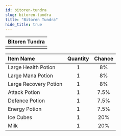 ```yaml
---
id: bitoren-tundra
slug: bitoren-tundra
title: "Bitoren Tundra"
hide_title: true
---
```



| Bitoren Tundra |
| :------------: |
| <MapIcon iconId="134"/> |

|Item Name|Quantity|Chance|
|:--|:-:|:-:|
| <ItemIcon iconId="1004" height="32" /> Large Health Potion|1|8%|
| <ItemIcon iconId="1007" height="32" /> Large Mana Potion|1|8%|
| <ItemIcon iconId="1010" height="32" /> Large Recovery Potion|1|8%|
| <ItemIcon iconId="1246" height="32" /> Attack Potion|1|7.5%|
| <ItemIcon iconId="1247" height="32" /> Defence Potion|1|7.5%|
| <ItemIcon iconId="1248" height="32" /> Energy Potion|1|7.5%|
| <ItemIcon iconId="2307" height="32" /> Ice Cubes|1|20%|
| <ItemIcon iconId="2308" height="32" /> Milk|1|20%|

